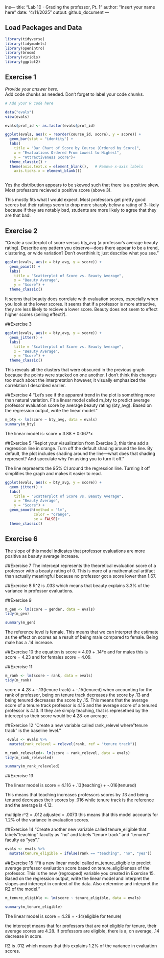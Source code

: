 ins---
title: "Lab 10 - Grading the professor, Pt. 1"
author: "Insert your name here"
date: "4/11/2025"
output: github_document
---

## Load Packages and Data

```r
library(tidyverse) 
library(tidymodels)
library(openintro)
library(broom)
library(viridis)
library(ggplot2)

```

## Exercise 1

*Provide your answer here.*  
Add code chunks as needed. Don't forget to label your code chunks.


```r
# Add your R code here

data("evals")
view(evals)

evals$prof_id <- as.factor(evals$prof_id)

```

```r
ggplot(evals, aes(x = reorder(course_id, score), y = score)) +
  geom_bar(stat = "identity") +
  labs(
    title = "Bar Chart of Score by Course (Ordered by Score)",
    x = "Evaluations Ordered From Lowest to Highest",
    y = "Attractiveness Score")+
  theme_classic() +
  theme(axis.text.x = element_blank(),   # Remove x-axis labels
    axis.ticks.x = element_blank())
  
```

Yes the distribution appears to be skewed such that there is a positive skew. Most professors recieved a positive score (above 3).

This mostly fits what I would expect. Most professors get pretty good scores but their ratings seem to drop more sharply below a rating of 3--likely because if they are notably bad, students are more likely to agree that they are that bad.

## Exercise 2

"Create a scatterplot of score versus bty_avg (a professor’s average beauty rating). Describe any pattern you observe—does there appear to be a trend, clustering, or wide variation? Don’t overthink it; just describe what you see."

```r
ggplot(evals, aes(x = bty_avg, y = score)) +
  geom_point() +
  labs(
    title = "Scatterplot of Score vs. Beauty Average",
    x = "Beauty Average",
    y = "Score") +
  theme_classic()
```
It seems that beauty does correlate with evaluation scores, especially when you look at the lower scores. It seems that if a professor is more attractive, they are less likely to recieve a lower score. Beauty does not seem to effect higher scores (ceiling effect?).

##Exercise 3

```r
ggplot(evals, aes(x = bty_avg, y = score)) +
  geom_jitter() +
  labs(
    title = "Scatterplot of Score vs. Beauty Average",
    x = "Beauty Average",
    y = "Score") +
  theme_classic()
```
This reveals all the clusters that were obscured in the previous graph because the points were stacked on one another. I don't think this changes too much about the interpretation however, it visually emphasized the correlation I described earlier.

##Exercise 4
"Let’s see if the apparent trend in the plot is something more than natural variation. Fit a linear model called m_bty to predict average professor evaluation score by average beauty rating (bty_avg). Based on the regression output, write the linear model."

```r
m_bty <- lm(score ~ bty_avg, data = evals)
summary(m_bty)
```
The linear model is: score = 3.88 + 0.067*x

##Exercise 5
"Replot your visualization from Exercise 3, this time add a regression line in orange. Turn off the default shading around the line. By default, the plot includes shading around the line—what does that shading represent? And speculate why I’m asking you to turn it off."

The line represents the 95% CI around the regression line. Turning it off simplifies the graph and makes it easier to read.

```r
ggplot(evals, aes(x = bty_avg, y = score)) +
  geom_jitter() +
  labs(
    title = "Scatterplot of Score vs. Beauty Average",
    x = "Beauty Average",
    y = "Score") +
  geom_smooth(method = "lm",
             color = "orange",
             se = FALSE)+
  theme_classic()
```


## Exercise 6
The slope of this model indicates that professor evaluations are more positive as beauty average increase.

##Exercise 7
The intercept represents the theoretical evaluation score of a professor with a beauty rating of 0. This is more of a mathematical artifact than actually meaningful because no professor got a score lower than 1.67.

##Exercise 8
R^2 is .033 which means that beauty explains 3.3% of the variance in professor evaluations.


##Exercise 9
```r
m_gen <- lm(score ~ gender, data = evals)
tidy(m_gen)

summary(m_gen)
```

The reference level is female. This means that we can interpret the estimate as the effect on scores as a result of being male compared to female. Being male has a .14 increase.

##Exercise 10
the equation is score = 4.09 + .14*x and for males this is score = 4.23 and for females score = 4.09.

##Exercise 11

```r
m_rank <- lm(score ~ rank, data = evals)
tidy(m_rank)
```

score = 4.28 + -.13(tenure track) + -.15(tenured)
when accounting for the rank of professor, being on tenure track decreases the score by .13 and being tenured decreases the score by .15. This means that the average score of a tenure track professor is 4.15 and the average score of a tenured professor is 4.13. If they are simply teaching, that is represetned by the intercept so their score would be 4.28--on average.

##Exercise 12
"Create a new variable called rank_relevel where "tenure track" is the baseline level."

```r

 evals <- evals %>%
  mutate(rank_relevel = relevel(rank, ref = "tenure track"))

m_rank_releveled<- lm(score ~ rank_relevel, data = evals)
tidy(m_rank_releveled)

summary(m_rank_releveled)

```

##Exercise 13

The linear model is score = 4.116 + .13(teaching) + -.016(tenured)

This means that teaching increases professors scores by .13 and being tenured decreases their scores by .016 while tenure track is the reference and the average is 4.12.

multiple r^2 = .012 adjusted = .0073
this means that this model accounts for 1.2% of the variance in evaluation scores.

##Exercise 14
"Create another new variable called tenure_eligible that labels "teaching" faculty as "no" and labels "tenure track" and "tenured" faculty as "yes"."

```r
evals <- evals %>%
  mutate(tenure_eligible = ifelse(rank == "teaching", "no", "yes"))

```


##Exercise 15
"Fit a new linear model called m_tenure_eligible to predict average professor evaluation score based on tenure_eligibleness of the professor. This is the new (regrouped) variable you created in Exercise 15. Based on the regression output, write the linear model and interpret the slopes and intercept in context of the data. Also determine and interpret the  
R2 of the model."

```r
m_tenure_eligible <- lm(score ~ tenure_eligible, data = evals)

summary(m_tenure_eligible)
```
The linear model is score = 4.28 + -.14(eligible for tenure)

the intercept means that for professors that are not eligible for tenure, their average scores are 4.28. If professors are eligible, there is a, on average, .14 decrease in score.

R2 is .012 which means that this explains 1.2% of the variance in evaluation scores.

